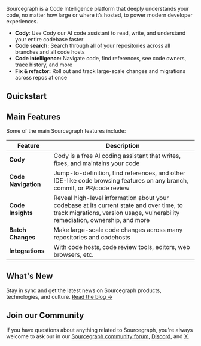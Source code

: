 Sourcegraph is a Code Intelligence platform that deeply understands your code, no matter how large or where it’s hosted, to power modern developer experiences.

-   **Cody**: Use Cody our AI code assistant to read, write, and understand your entire codebase faster
-   **Code search:** Search through all of your repositories across all branches and all code hosts
-   **Code intelligence:** Navigate code, find references, see code owners, trace history, and more
-   **Fix & refactor:** Roll out and track large-scale changes and migrations across repos at once

## Quickstart

<QuickLinks>
	<QuickLink
		href="/cody"
		icon="cody"
		imgAlt="Cody"
		title="Cody"
		description="Write, fix, and maintain code with Sourcegraph’s AI coding assistant, Cody. "
	/>
	<QuickLink
		href="/code-search"
		icon="codesearch"
		imgAlt="Code Search"
		title="Code Search"
		description="Search all of your repositories across all branches and all code hosts."
	/>
	<QuickLink
		title="Sourcegraph 101"
		icon="plugins"
		href="/getting-started"
		description="Learn how to use Sourcegraph."
	/>
	<QuickLink
		title="Sourcegraph Tour"
		icon="codegraph"
		href="/getting-started/tour"
		description="Take a tour of Sourcegraph’s features using real-world examples and use cases."
	/>
</QuickLinks>

## Main Features

Some of the main Sourcegraph features include:

| **Feature**         | **Description**                                                                                                                                                          |
| ------------------- | ------------------------------------------------------------------------------------------------------------------------------------------------------------------------ |
| **Cody**            | Cody is a free AI coding assistant that writes, fixes, and maintains your code                                                                                           |
| **Code Navigation** | Jump-to-definition, find references, and other IDE-like code browsing features on any branch, commit, or PR/code review                                                  |
| **Code Insights**   | Reveal high-level information about your codebase at its current state and over time, to track migrations, version usage, vulnerability remediation, ownership, and more |
| **Batch Changes**   | Make large-scale code changes across many repositories and codehosts                                                                                                     |
| **Integrations**    | With code hosts, code review tools, editors, web browsers, etc.                                                                                                          |

## What's New

Stay in sync and get the latest news on Sourcegraph products, technologies, and culture. [Read the blog →](https://sourcegraph.com/blog)

## Join our Community

If you have questions about anything related to Sourcegraph, you're always welcome to ask our in our [Sourcegraph community forum](https://community.sourcegraph.com), [Discord](https://discord.gg/s2qDtYGnAE), and [X](https://twitter.com/sourcegraph).

